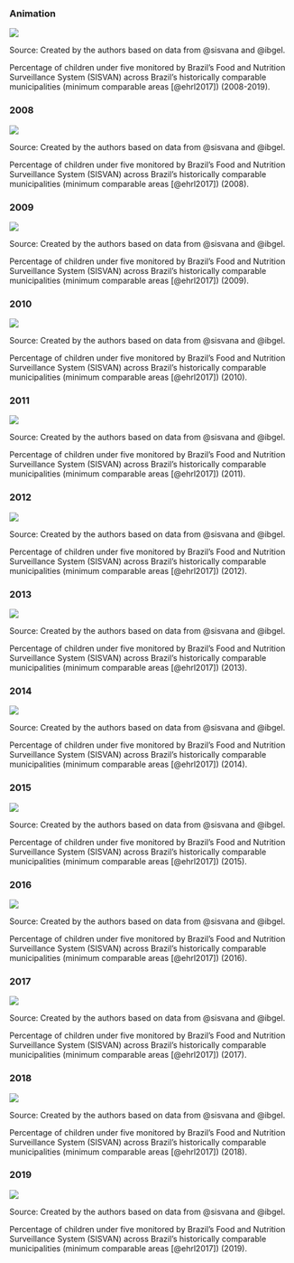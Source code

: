:::: {.panel-tabset}
### Animation

::: {#fig-brazil_municipality-sisvan-cover-animation}
![](./images/sisvan-cover-animation.gif)

[Source: Created by the authors based on data from @sisvana and @ibgel.]{.legend}

Percentage of children under five monitored by Brazil's Food and Nutrition Surveillance System (SISVAN) across Brazil's historically comparable municipalities (minimum comparable areas [@ehrl2017]) (2008-2019).
:::

### 2008

::: {#fig-brazil_municipality-sisvan-cover-2008}
![](./images/sisvan-cover-2008.png)

[Source: Created by the authors based on data from @sisvana and @ibgel.]{.legend}

Percentage of children under five monitored by Brazil's Food and Nutrition Surveillance System (SISVAN) across Brazil's historically comparable municipalities (minimum comparable areas [@ehrl2017]) (2008).
:::

### 2009

::: {#fig-brazil_municipality-sisvan-cover-2009}
![](./images/sisvan-cover-2009.png)

[Source: Created by the authors based on data from @sisvana and @ibgel.]{.legend}

Percentage of children under five monitored by Brazil's Food and Nutrition Surveillance System (SISVAN) across Brazil's historically comparable municipalities (minimum comparable areas [@ehrl2017]) (2009).
:::

### 2010

::: {#fig-brazil_municipality-sisvan-cover-2010}
![](./images/sisvan-cover-2010.png)

[Source: Created by the authors based on data from @sisvana and @ibgel.]{.legend}

Percentage of children under five monitored by Brazil's Food and Nutrition Surveillance System (SISVAN) across Brazil's historically comparable municipalities (minimum comparable areas [@ehrl2017]) (2010).
:::

### 2011

::: {#fig-brazil_municipality-sisvan-cover-2011}
![](./images/sisvan-cover-2011.png)

[Source: Created by the authors based on data from @sisvana and @ibgel.]{.legend}

Percentage of children under five monitored by Brazil's Food and Nutrition Surveillance System (SISVAN) across Brazil's historically comparable municipalities (minimum comparable areas [@ehrl2017]) (2011).
:::

### 2012

::: {#fig-brazil_municipality-sisvan-cover-2012}
![](./images/sisvan-cover-2012.png)

[Source: Created by the authors based on data from @sisvana and @ibgel.]{.legend}

Percentage of children under five monitored by Brazil's Food and Nutrition Surveillance System (SISVAN) across Brazil's historically comparable municipalities (minimum comparable areas [@ehrl2017]) (2012).
:::

### 2013

::: {#fig-brazil_municipality-sisvan-cover-2013}
![](./images/sisvan-cover-2013.png)

[Source: Created by the authors based on data from @sisvana and @ibgel.]{.legend}

Percentage of children under five monitored by Brazil's Food and Nutrition Surveillance System (SISVAN) across Brazil's historically comparable municipalities (minimum comparable areas [@ehrl2017]) (2013).
:::

### 2014

::: {#fig-brazil_municipality-sisvan-cover-2014}
![](./images/sisvan-cover-2014.png)

[Source: Created by the authors based on data from @sisvana and @ibgel.]{.legend}

Percentage of children under five monitored by Brazil's Food and Nutrition Surveillance System (SISVAN) across Brazil's historically comparable municipalities (minimum comparable areas [@ehrl2017]) (2014).
:::

### 2015

::: {#fig-brazil_municipality-sisvan-cover-2015}
![](./images/sisvan-cover-2015.png)

[Source: Created by the authors based on data from @sisvana and @ibgel.]{.legend}

Percentage of children under five monitored by Brazil's Food and Nutrition Surveillance System (SISVAN) across Brazil's historically comparable municipalities (minimum comparable areas [@ehrl2017]) (2015).
:::

### 2016

::: {#fig-brazil_municipality-sisvan-cover-2016}
![](./images/sisvan-cover-2016.png)

[Source: Created by the authors based on data from @sisvana and @ibgel.]{.legend}

Percentage of children under five monitored by Brazil's Food and Nutrition Surveillance System (SISVAN) across Brazil's historically comparable municipalities (minimum comparable areas [@ehrl2017]) (2016).
:::

### 2017

::: {#fig-brazil_municipality-sisvan-cover-2017}
![](./images/sisvan-cover-2017.png)

[Source: Created by the authors based on data from @sisvana and @ibgel.]{.legend}

Percentage of children under five monitored by Brazil's Food and Nutrition Surveillance System (SISVAN) across Brazil's historically comparable municipalities (minimum comparable areas [@ehrl2017]) (2017).
:::

### 2018

::: {#fig-brazil_municipality-sisvan-cover-2018}
![](./images/sisvan-cover-2018.png)

[Source: Created by the authors based on data from @sisvana and @ibgel.]{.legend}

Percentage of children under five monitored by Brazil's Food and Nutrition Surveillance System (SISVAN) across Brazil's historically comparable municipalities (minimum comparable areas [@ehrl2017]) (2018).
:::

### 2019

::: {#fig-brazil_municipality-sisvan-cover-2019}
![](./images/sisvan-cover-2019.png)

[Source: Created by the authors based on data from @sisvana and @ibgel.]{.legend}

Percentage of children under five monitored by Brazil's Food and Nutrition Surveillance System (SISVAN) across Brazil's historically comparable municipalities (minimum comparable areas [@ehrl2017]) (2019).
:::
::::
